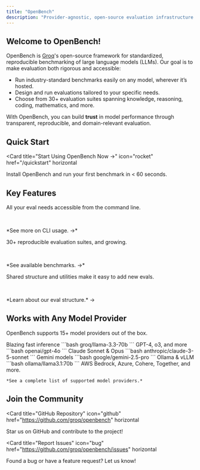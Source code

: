 ```yaml
---
title: "OpenBench"
description: "Provider-agnostic, open-source evaluation infrastructure for language models"
---
```


## Welcome to OpenBench!

OpenBench is [Groq](https://groq.com/)'s open-source framework for standardized, reproducible benchmarking of large language models (LLMs).
Our goal is to make evaluation both rigorous and accessible:

- Run industry-standard benchmarks easily on any model, wherever it’s hosted.
- Design and run evaluations tailored to your specific needs.
- Choose from 30+ evaluation suites spanning knowledge, reasoning, coding, mathematics, and more.

With OpenBench, you can build **trust** in model performance through transparent, reproducible, and domain-relevant evaluation.

## Quick Start

<Card
  title="Start Using OpenBench Now →"
  icon="rocket"
  href="/quickstart"
  horizontal
>
  Install OpenBench and run your first benchmark in < 60 seconds.
</Card>

## Key Features

<Columns cols={3}>
  <Card
    title="Simple CLI"
    icon="terminal"
    href="/cli/overview">
    <div class="flex flex-col h-full">
      <p>All your eval needs accessible from the command line.</p>
      <br />
      <p class="mt-auto">*See more on CLI usage. →*</p>
    </div>
  </Card>
  <Card
    title="Diverse Benchmarks"
    icon="grip"
    href="/benchmarks_catalog"
  >  
    <div class="flex flex-col h-full">
      <p>30+ reproducible evaluation suites, and growing.</p>
      <br />
      <p class="mt-auto">*See available benchmarks. →*</p>
    </div>
  </Card>
  <Card
    title="Extensible Framework"
    icon="expand"
    href="/development/architecture"
  >
    <div class="flex flex-col h-full">
      <p>Shared structure and utilities make it easy to add new evals.</p>
      <br />
      <p class="mt-auto">*Learn about our eval structure.* →</p>
    </div>
  </Card>
</Columns>

## Works with Any Model Provider

OpenBench supports 15+ model providers out of the box.

<Columns cols={3}>
  <Card title="Groq" icon="microchip">
    Blazing fast inference
    ```bash
    groq/llama-3.3-70b
    ```
  </Card>
  <Card title="OpenAI" icon="brain">
    GPT-4, o3, and more
    ```bash
    openai/gpt-4o
    ```
  </Card>
  <Card title="Anthropic" icon="robot">
    Claude Sonnet & Opus
    ```bash
    anthropic/claude-3-5-sonnet
    ```
  </Card>
  <Card title="Google" icon="google">
    Gemini models
    ```bash
    google/gemini-2.5-pro
    ```
  </Card>
  <Card title="Local" icon="computer">
    Ollama & vLLM
    ```bash
    ollama/llama3.1:70b
    ```
  </Card>
  <Card
    title="15+ More"
    icon="ellipsis"
    href="/configuration#model-providers"
  >
    AWS Bedrock, Azure, Cohere, Together, and more.  

    *See a complete list of supported model providers.*
  </Card>
</Columns>

## Join the Community

<Card
  title="GitHub Repository"
  icon="github"
  href="https://github.com/groq/openbench"
  horizontal
>
  Star us on GitHub and contribute to the project!
</Card>

<Card
  title="Report Issues"
  icon="bug"
  href="https://github.com/groq/openbench/issues"
  horizontal
>
  Found a bug or have a feature request? Let us know!
</Card>
